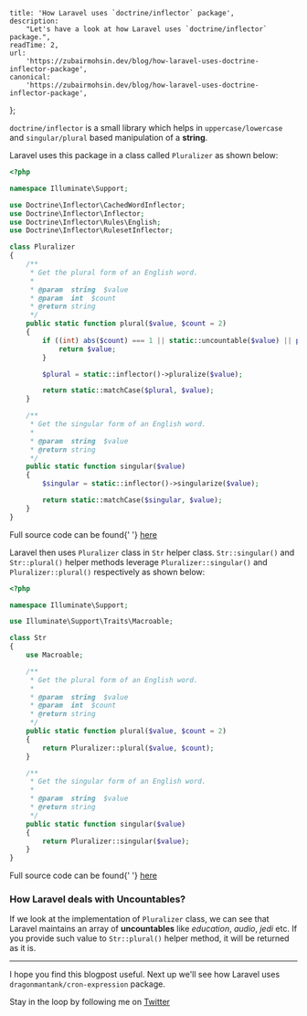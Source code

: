 
    title: 'How Laravel uses `doctrine/inflector` package',
    description:
        "Let's have a look at how Laravel uses `doctrine/inflector` package.",
    readTime: 2,
    url:
        'https://zubairmohsin.dev/blog/how-laravel-uses-doctrine-inflector-package',
    canonical:
        'https://zubairmohsin.dev/blog/how-laravel-uses-doctrine-inflector-package',
};


`doctrine/inflector` is a small library which helps in `uppercase/lowercase` and `singular/plural` based manipulation of a **string**.

Laravel uses this package in a class called `Pluralizer` as shown below:

```php
<?php

namespace Illuminate\Support;

use Doctrine\Inflector\CachedWordInflector;
use Doctrine\Inflector\Inflector;
use Doctrine\Inflector\Rules\English;
use Doctrine\Inflector\RulesetInflector;

class Pluralizer
{
    /**
     * Get the plural form of an English word.
     *
     * @param  string  $value
     * @param  int  $count
     * @return string
     */
    public static function plural($value, $count = 2)
    {
        if ((int) abs($count) === 1 || static::uncountable($value) || preg_match('/^(.*)[A-Za-z0-9\x{0080}-\x{FFFF}]$/u', $value) == 0) {
            return $value;
        }

        $plural = static::inflector()->pluralize($value);

        return static::matchCase($plural, $value);
    }

    /**
     * Get the singular form of an English word.
     *
     * @param  string  $value
     * @return string
     */
    public static function singular($value)
    {
        $singular = static::inflector()->singularize($value);

        return static::matchCase($singular, $value);
    }
}
```

<p style={{ textAlign: 'center', fontSize: '0.75rem;' }}>
    Full source code can be found{' '}
    <a
        target="_blank"
        href="https://github.com/laravel/framework/blob/8.x/src/Illuminate/Support/Pluralizer.php"
    >
        here
    </a>
</p>

Laravel then uses `Pluralizer` class in `Str` helper class. `Str::singular()` and `Str::plural()` helper methods leverage `Pluralizer::singular()` and `Pluralizer::plural()` respectively as shown below:

```php
<?php

namespace Illuminate\Support;

use Illuminate\Support\Traits\Macroable;

class Str
{
    use Macroable;

    /**
     * Get the plural form of an English word.
     *
     * @param  string  $value
     * @param  int  $count
     * @return string
     */
    public static function plural($value, $count = 2)
    {
        return Pluralizer::plural($value, $count);
    }

    /**
     * Get the singular form of an English word.
     *
     * @param  string  $value
     * @return string
     */
    public static function singular($value)
    {
        return Pluralizer::singular($value);
    }
}
```

<p style={{ textAlign: 'center', fontSize: '0.75rem;' }}>
    Full source code can be found{' '}
    <a
        target="_blank"
        href="https://github.com/laravel/framework/blob/8.x/src/Illuminate/Support/Str.php"
    >
        here
    </a>
</p>

### How Laravel deals with Uncountables?

If we look at the implementation of `Pluralizer` class, we can see that Laravel maintains an array of **uncountables** like _education_, _audio_, _jedi_ etc. If you provide such value to `Str::plural()` helper method, it will be returned as it is.

---

I hope you find this blogpost useful. Next up we'll see how Laravel uses `dragonmantank/cron-expression` package.

Stay in the loop by following me on [Twitter](https://twitter.com/Zubairmohsin33)
